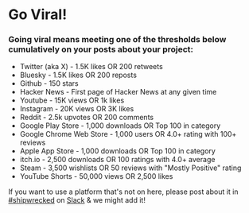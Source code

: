 # Go Viral!

### Going viral means meeting **one** of the thresholds below cumulatively on your posts about your project:

* Twitter (aka X) - 1.5K likes OR 200 retweets
* Bluesky - 1.5K likes OR 200 reposts
* Github - 150 stars   
* Hacker News - First page of Hacker News at any given time   
* Youtube - 15K views OR 1k likes  
* Instagram - 20K views OR 3K likes   
* Reddit - 2.5k upvotes OR 200 comments
* Google Play Store - 1,000 downloads OR Top 100 in category
* Google Chrome Web Store - 1,000 users OR 4.0+ rating with 100+ reviews
* Apple App Store - 1,000 downloads OR Top 100 in category
* itch.io - 2,500 downloads OR 100 ratings with 4.0+ average
* Steam - 3,500 wishlists OR 50 reviews with "Mostly Positive" rating
* YouTube Shorts - 50,000 views OR 2,500 likes

If you want to use a platform that&apos;s not on here, please post about it in [\#shipwrecked](https://hackclub.slack.com/archives/C08N0R86DMJ) on [Slack](http://hackclub.com/slack) & we might add it\!
